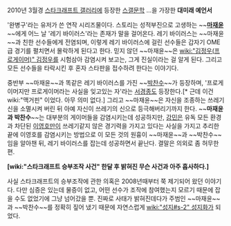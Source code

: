 2010년 3월경 [[스타크래프트 갤러리]]에 등장한 [[스갤문학]]
...을 가장한 '''대미래 예언서'''

'완병구'라는 유저가 쓴 연작 시리즈물이다. 스토리는 성적부진으로 고생하는 ~~'''[[마재윤]]'''~~에게 어느 날 '레기 바이러스'라는 존재가 말을 걸어온다. 레기 바이러스는 ~~마재윤~~과 친한 선수들에게 전염되며, 이렇게 레기 바이러스에 걸린 선수들은 갑자기 OME급 경기를 펼치면서 몰락하게 된다고 한다. 믿지 않던 ~~마재윤~~은 [[wiki:"김정우(프로게이머)" 김정우]]를 시험삼아 감염시켜 보고는, 그게 진실이라는 걸 알게 된다. 그리고 모든 선수들을 타락시킨 후 혼자 스타판을 접수하려 한다는 이야기다.

중반부 ~~마재윤~~과 똑같은 레기 바이러스를 가진 ~~[[박찬수]]~~가 등장하며, '프로게이머지만 프로게이머라는 사실을 잊고있는 자'라는 [[서경종]]도 등장한다.[* 근데 이건 wiki:"맥거핀" 이었다. 아무 의미 없다.] 그리고 ~~마재윤~~은 자신을 조종하는 쓰레기신을 소멸시켜 버린 뒤 아예 자신이 쓰레기의 신으로 등극해버리기까지 한다. ~~'''마재윤과 박찬수'''~~는 대부분의 게이머들을 감염시키는데 성공하지만, [[강민]]은 유독 모든 환경과 차단된 [[이영호]]만이 쓰레기같지 않은 경기력을 가지고 있다는 사실을 가지고 추리한 끝에 이영호를 감염시키는 방법으로 이 모든 것의 원흉이 ~~마재윤~~과 ~~박찬수~~임을 알아챈 뒤, 레기 바이러스를 잡는데 성공하면서 끝난다. 결말은 의외로 좀 허무한 편.

'''[wiki:"스타크래프트 승부조작 사건" 한달 후 밝혀진 무슨 사건과 아주 흡사하다.]'''

사실 스타크래프트의 승부조작에 관한 의혹은 2008년때부터 쭉 제기되어 왔던 이야기다. 다만 심증은 있는데 물증이 없고, 어떤 선수가 조작에 참여했는지 모르기 때문에 잡을 수도 없었기에 그냥 넘어갔을 뿐. 진짜로 사태가 밝혀진데다가 주범인 ~~마재윤~~과 ~~박찬수~~를 정확히 짚어 냈기 때문에 자연스럽게 [[wiki:"성지#s-2" 성지]]화가 되었다.
